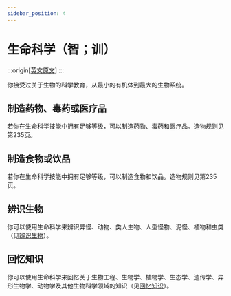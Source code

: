 ```yaml
---
sidebar_position: 4
---
```


# 生命科学（智；训）

:::origin[[英文原文](https://www.aonsrd.com/Skills.aspx?ItemName=Life%20Science)]
:::

你接受过关于生物的科学教育，从最小的有机体到最大的生物系统。

## 制造药物、毒药或医疗品

若你在生命科学技能中拥有足够等级，可以制造药物、毒药和医疗品。造物规则见第235页。

## 制造食物或饮品

若你在生命科学技能中拥有足够等级，可以制造食物和饮品。造物规则见第235页。

## 辨识生物

你可以使用生命科学来辨识异怪、动物、类人生物、人型怪物、泥怪、植物和虫类（见[辨识生物](/core_rulebook/chapter%205#辨识生物)）。

## 回忆知识

你可以使用生命科学来回忆关于生物工程、生物学、植物学、生态学、遗传学、异形生物学、动物学及其他生物科学领域的知识（见[回忆知识](/core_rulebook/chapter%205#回忆知识)）。